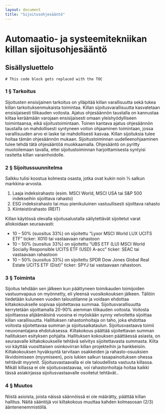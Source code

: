 ```yaml
---
layout: document
title: "Sijoitus­ohjesääntö"
---
```


# Automaatio- ja systeemitekniikan killan sijoitusohjesääntö

## Sisällysluettelo
```toc
# This code block gets replaced with the TOC
```

### 1 § Tarkoitus

Sijoitusten ensisijainen tarkoitus on ylläpitää killan varallisuutta sekä tukea killan tarkoituksenmukaista toimintaa. Killan sijoitusvarallisuutta kasvatetaan ensisijaisesti tilikauden voitosta. 
Ajatus ohjesäännön taustalla on kannustaa kiltaa keräämään varojaan ensisijaisesti omaan yleishyödylliseen toimintaansa, eikä sijoitustoimintaan. Toinen kantava ajatus ohjesäännön taustalla on mahdollisesti syntyneen voiton ohjaaminen toimintaan, jossa varallisuuden arvo ei laske tai mahdollisesti kasvaa. 
Killan sijoituksia tulee hoitaa tämän ohjesäännön mukaan. Sijoitustoiminnan uudelleenohjaaminen tulee tehdä tätä ohjesääntöä muokkaamalla. Ohjesääntö on pyritty muotoilemaan tavalla, ettei sijoitustoiminnan harjoittamisesta syntyisi rasitetta killan varainhoidolle. 

### 2 § Sijoitussuunnitelma

Salkku tulisi koostua kolmesta osasta, jotka ovat kukin noin ⅓ salkun markkina-arvosta. 
1. Laaja indeksirahasto (esim. MSCI World, MSCI USA tai S&P 500 indekseihin sijoittava rahasto) 
2. ESG indeksirahasto tai muu pienikuluinen vastuullisesti sijoittava rahasto
3. Kiinteistörahasto (REIT) 

Killan käytössä olevalla sijoitusalustalla säilytettävät sijoitetut varat allokoidaan seuraavasti: 
- 10 – 50% (suositus 33%) on sijoitettu “Lyxor MSCI World LUX UCITS ETF” ticker: X010 tai vastaavaan rahastoon 
- 10 – 50% (suositus 33%) on sijoitettu “UBS ETF (LU) MSCI World Socially Responsible UCITS ETF (USD) A-acc” ticker: SEAC tai vastaavaan rahastoon
- 10 – 50% (suositus 33%) on sijoitettu SPDR Dow Jones Global Real Estate UCITS ETF (Dist)” ticker: SPYJ tai vastaavaan rahastoon.

### 3 § Toiminta

Sijoitus tehdään sen jälkeen kun päättyneen toimikauden toimijoiden vastuunvapaus on myönnetty, eli yleensä vuosikokouksen jälkeen. Tällöin tiedetään kuluneen vuoden taloustilanne ja voidaan ehdottaa kiltakokoukselle sopivaa sijoitettavaa summaa. 
Sijoitusvarallisuutta kerrytetään sijoittamalla 20-90% aiemman tilikauden voitosta. Voitosta sijoittaessa alijäämäisinä vuosina ei myöskään synny velvoitetta sijoittaa killan varallisuutta. 
Hallituksen rahastonhoitaja on taho, joka ehdottaa voitosta sijoitettavaa summan ja sijoitusaikataulun. Sijoitusvastaava toimii neuvonantajana ehdotuksessa. Kiltakokous päättää sijoitettavan summan hallituksen esityksen pohjalta. Hallituksen kokouksen päättäessä asiasta, on seuraavalle kiltakokoukselle tehtävä selvitys sijoitettavasta summasta. 
Kilta voi käyttää vuosittaisen osinkovirran killan projekteihin ja hankkeisiin. Kiltakokouksen hyväksyntä tarvitaan osakkeiden ja rahasto-osuuksien likvidoimiseen (myymiseen), pois lukien salkun tasapainoituksen ohessa tehtävät myynnit. 
Sijoitusvastaavalla ei ole taloudellista vastuuta killassa. Mikäli killassa ei ole sijoitusvastaavaa, voi rahastonhoitaja hoitaa kaikki tässä asiakirjassa sijoitusvastaavalle osoitetut tehtävät.. 

### 4 § Muutos

Niistä asioista, joista näissä säännöissä ei ole määrätty, päättää killan hallitus. Näitä sääntöjä voi kiltakokous muuttaa kahden kolmasosan (2/3) ääntenenemmistöllä.